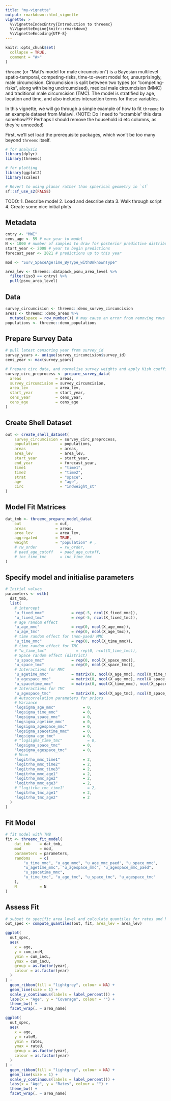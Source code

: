 ```yaml
---
title: "my-vignette"
output: rmarkdown::html_vignette
vignette: >
  %\VignetteIndexEntry{Introduction to threemc}
  %\VignetteEngine{knitr::rmarkdown}
  %\VignetteEncoding{UTF-8}
---
```


```r
knitr::opts_chunk$set(
  collapse = TRUE,
  comment = "#>"
)
```

`threemc` (or "Matt's model for male circumcision") is a Bayesian 
multilevel spatio-temporal, competing-risks, time-to-event model for, 
unsurprisingly, male circumcision. Circumcision is split between two types (or 
"competing-risks", along with being uncircumcised), medical male circumcision 
(MMC) and traditional male circumcision (TMC). The model is stratified by age, 
location and time, and also includes interaction terms for these variables. 

In this vignette, we will go through a simple example of how to fit 
`threemc` to an example dataset from Malawi. 
(NOTE: Do I need to "scramble" this data somehow??? Perhaps I should remove 
the household id etc columns, as they're unneeded)

First, we'll set load the prerequisite packages, which won't be too many 
beyond  `threemc` itself.
```r
# for analysis
library(dplyr)
library(threemc)

# for plotting
library(ggplot2)
library(scales)

# Revert to using planar rather than spherical geometry in `sf`
sf::sf_use_s2(FALSE)
```

TODO: 
1. Describe model 
2. Load and describe data 
3. Walk through script
4. Create some nice initial plots

## Metadata ##

```r
cntry <- "MWI"
cens_age <- 59 # max year to model
N <- 1000 # number of samples to draw for posterior predictive distribution
start_year <- 2008 # year to begin predictions 
forecast_year <- 2021 # predictions up to this year

mod <- "Surv_SpaceAgeTime_ByType_withUnknownType"

area_lev <- threemc::datapack_psnu_area_level %>% 
  filter(iso3 == cntry) %>% 
  pull(psnu_area_level)
```


## Data

```r
survey_circumcision <- threemc::demo_survey_circumcision
areas <- threemc::demo_areas %>% 
  mutate(space = row_number()) # may cause an error from removing rows in areas?
populations <- threemc::demo_populations
```

## Prepare Survey Data 

```r
# pull latest censoring year from survey_id
survey_years <- unique(survey_circumcision$survey_id)
cens_year <- max(survey_years)

# Prepare circ data, and normalise survey weights and apply Kish coefficients.
survey_circ_preprocess <- prepare_survey_data(
  areas               = areas,
  survey_circumcision = survey_circumcision,
  area_lev            = area_lev,
  start_year          = start_year,
  cens_year           = cens_year,
  cens_age            = cens_age
)
```

## Create Shell Dataset 

```r
out <- create_shell_dataset(
    survey_circumcision = survey_circ_preprocess,
    populations         = populations,
    areas               = areas,
    area_lev            = area_lev,
    start_year          = start_year,
    end_year            = forecast_year,
    time1               = "time1",
    time2               = "time2",
    strat               = "space",
    age                 = "age",
    circ                = "indweight_st"
)
```

## Model Fit Matrices

```r
dat_tmb <- threemc_prepare_model_data(
    out               = out,
    areas             = areas,
    area_lev          = area_lev,
    aggregated        = TRUE,
    weight            = "population" # ,
    # rw_order          = rw_order,
    # paed_age_cutoff   = paed_age_cutoff,
    # inc_time_tmc      = inc_time_tmc
)
```


## Specify model and initialise parameters 

```r
# Initial values
parameters <- with(
  dat_tmb,
  list(
    # intercept
    "u_fixed_mmc"            = rep(-5, ncol(X_fixed_mmc)),
    "u_fixed_tmc"            = rep(-5, ncol(X_fixed_tmc)),
    # age random effect
    "u_age_mmc"              = rep(0, ncol(X_age_mmc)),
    "u_age_tmc"              = rep(0, ncol(X_age_tmc)),
    # time random effect for (non-paed) MMC
    "u_time_mmc"             = rep(0, ncol(X_time_mmc)),
    # time random effect for TMC
    # "u_time_tmc"             = rep(0, ncol(X_time_tmc)),
    # Space random effect (district)
    "u_space_mmc"            = rep(0, ncol(X_space_mmc)),
    "u_space_tmc"            = rep(0, ncol(X_space_tmc)),
    # Interactions for MMC
    "u_agetime_mmc"          = matrix(0, ncol(X_age_mmc), ncol(X_time_mmc)),
    "u_agespace_mmc"         = matrix(0, ncol(X_age_mmc), ncol(X_space_mmc)),
    "u_spacetime_mmc"        = matrix(0, ncol(X_time_mmc), ncol(X_space_mmc)),
    # Interactions for TMC
    "u_agespace_tmc"         = matrix(0, ncol(X_age_tmc), ncol(X_space_tmc)),
    # Autocorrelation parameters for priors
    # Variance
    "logsigma_age_mmc"            = 0,
    "logsigma_time_mmc"           = 0,
    "logsigma_space_mmc"          = 0,
    "logsigma_agetime_mmc"        = 0,
    "logsigma_agespace_mmc"       = 0,
    "logsigma_spacetime_mmc"      = 0,
    "logsigma_age_tmc"            = 0,
    # "logsigma_time_tmc"           = 0,
    "logsigma_space_tmc"          = 0,
    "logsigma_agespace_tmc"       = 0,
    # Mean
    "logitrho_mmc_time1"          = 2,
    "logitrho_mmc_time2"          = 2,
    "logitrho_mmc_time3"          = 2,
    "logitrho_mmc_age1"           = 2,
    "logitrho_mmc_age2"           = 2,
    "logitrho_mmc_age3"           = 2,
    # "logitrho_tmc_time1"          = 2,
    "logitrho_tmc_age1"           = 2,
    "logitrho_tmc_age2"           = 2
  )
)
```


## Fit Model 

```r
# fit model with TMB
fit <- threemc_fit_model(
    dat_tmb    = dat_tmb,
    mod        = mod,
    parameters = parameters,
    randoms    = c(
        "u_time_mmc", "u_age_mmc", "u_age_mmc_paed", "u_space_mmc",
        "u_agetime_mmc", "u_agespace_mmc", "u_agespace_mmc_paed",
        "u_spacetime_mmc",
        "u_time_tmc", "u_age_tmc", "u_space_tmc", "u_agespace_tmc"
    ),
    N          = N
)
```


## Assess Fit 

```r
# subset to specific area level and calculate quantiles for rates and hazard
out_spec <- compute_quantiles(out, fit, area_lev = area_lev)
```

```r
ggplot(
  out_spec,
  aes(
    x = age,
    y = cum_incM,
    ymin = cum_incL,
    ymax = cum_incU,
    group = as.factor(year),
    colour = as.factor(year)
  )
) +
  geom_ribbon(fill = "lightgrey", colour = NA) +
  geom_line(size = 1) +
  scale_y_continuous(labels = label_percent()) +
  labs(x = "Age", y = "Coverage", colour = "") +
  theme_bw() +
  facet_wrap(. ~ area_name)
```

```r
ggplot(
  out_spec,
  aes(
    x = age,
    y = rateM,
    ymin = rateL,
    ymax = rateU,
    group = as.factor(year),
    colour = as.factor(year)
  )
) +
  geom_ribbon(fill = "lightgrey", colour = NA) +
  geom_line(size = 1) +
  scale_y_continuous(labels = label_percent()) +
  labs(x = "Age", y = "Rates", colour = "") +
  theme_bw() +
  facet_wrap(. ~ area_name)
```
